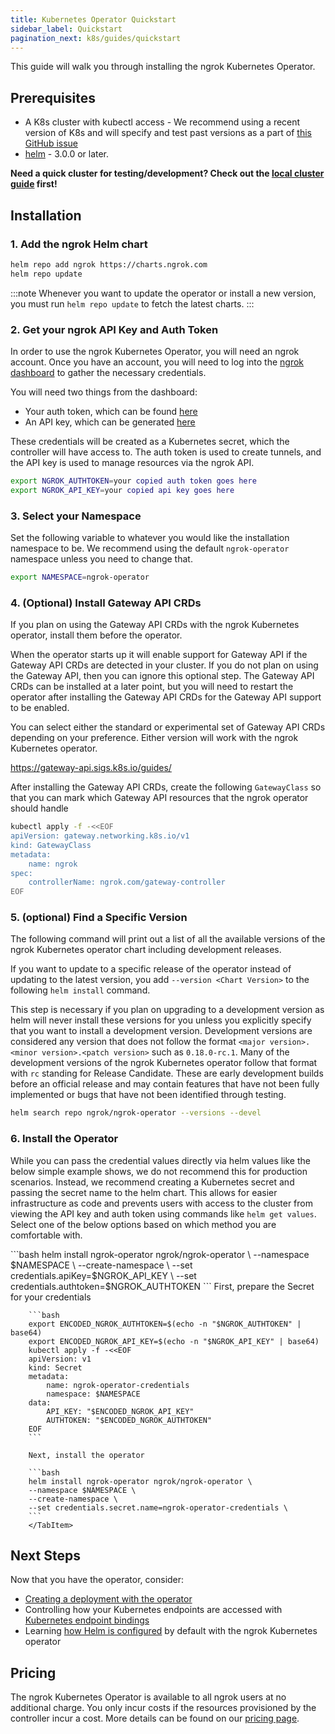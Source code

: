 ```yaml
---
title: Kubernetes Operator Quickstart
sidebar_label: Quickstart
pagination_next: k8s/guides/quickstart
---
```



This guide will walk you through installing the ngrok Kubernetes Operator.

## Prerequisites

- A K8s cluster with kubectl access - We recommend using a recent version of K8s and will specify and test past versions as a part of [this GitHub issue](https://github.com/ngrok/ngrok-operator/issues/154)
- [helm](https://helm.sh/docs/intro/install/) - 3.0.0 or later.

**Need a quick cluster for testing/development? Check out the [local cluster guide](/k8s/guides/local-cluster) first!**

## Installation

### 1. Add the ngrok Helm chart

```bash
helm repo add ngrok https://charts.ngrok.com
helm repo update
```

:::note
Whenever you want to update the operator or install a new version, you must run `helm repo update` to fetch the latest charts.
:::

### 2. Get your ngrok API Key and Auth Token

In order to use the ngrok Kubernetes Operator, you will need an ngrok account.
Once you have an account, you will need to log into the [ngrok dashboard](https://dashboard.ngrok.com) to gather the necessary credentials.

You will need two things from the dashboard:

- Your auth token, which can be found [here](https://dashboard.ngrok.com/get-started/your-authtoken)
- An API key, which can be generated [here](https://dashboard.ngrok.com/api)

These credentials will be created as a Kubernetes secret, which the controller will have access to.
The auth token is used to create tunnels, and the API key is used to manage resources via the ngrok API.

```bash
export NGROK_AUTHTOKEN=your copied auth token goes here
export NGROK_API_KEY=your copied api key goes here
```

### 3. Select your Namespace

Set the following variable to whatever you would like the installation namespace to be.
We recommend using the default `ngrok-operator` namespace unless you need to change that.

```bash
export NAMESPACE=ngrok-operator
```

### 4. (Optional) Install Gateway API CRDs

If you plan on using the Gateway API CRDs with the ngrok Kubernetes operator, install them before the operator.

When the operator starts up it will enable support for Gateway API if the Gateway API CRDs are detected in your cluster. If you do not plan on using the Gateway API, then you can ignore this optional step. The Gateway API CRDs can be installed at a later point, but you will need to restart the operator after installing the Gateway API CRDs for the Gateway API support to be enabled.

You can select either the standard or experimental set of Gateway API CRDs depending on your preference. Either version will work with the ngrok Kubernetes operator.

https://gateway-api.sigs.k8s.io/guides/

After installing the Gateway API CRDs, create the following `GatewayClass` so that you can mark which Gateway API resources that the ngrok operator should handle

```bash
kubectl apply -f -<<EOF
apiVersion: gateway.networking.k8s.io/v1
kind: GatewayClass
metadata:
	name: ngrok
spec:
	controllerName: ngrok.com/gateway-controller
EOF
```

### 5. (optional) Find a Specific Version

The following command will print out a list of all the available versions of the ngrok Kubernetes operator chart including development releases.

If you want to update to a specific release of the operator instead of updating to the latest version, you add `--version <Chart Version>` to the
following `helm install` command.

This step is necessary if you plan on upgrading to a development version as helm will never install these versions for you unless you explicitly
specify that you want to install a development version. Development versions are considered any version that does not follow the format `<major version>.<minor version>.<patch version>` such as `0.18.0-rc.1`.
Many of the development versions of the ngrok Kubernetes operator follow that format with `rc` standing for Release Candidate. These are early development builds before an official release
and may contain features that have not been fully implemented or bugs that have not been identified through testing.

```bash
helm search repo ngrok/ngrok-operator --versions --devel
```

### 6. Install the Operator

While you can pass the credential values directly via helm values like the below simple example shows, we do not recommend this for production scenarios.
Instead, we recommend creating a Kubernetes secret and passing the secret name to the helm chart.
This allows for easier infrastructure as code and prevents users with access to the cluster from viewing the API key and auth token using commands like `helm get values`.
Select one of the below options based on which method you are comfortable with.

<Tabs groupId="k8s" queryString="k8s-install">
	<TabItem value="simple" label="Simple Method" default>
		```bash
		helm install ngrok-operator ngrok/ngrok-operator \
		--namespace $NAMESPACE \
		--create-namespace \
		--set credentials.apiKey=$NGROK_API_KEY \
		--set credentials.authtoken=$NGROK_AUTHTOKEN
		```
	</TabItem>
	<TabItem value="secure" label="More Secure Method">
		First, prepare the Secret for your credentials

		```bash
		export ENCODED_NGROK_AUTHTOKEN=$(echo -n "$NGROK_AUTHTOKEN" | base64)
		export ENCODED_NGROK_API_KEY=$(echo -n "$NGROK_API_KEY" | base64)
		kubectl apply -f -<<EOF
		apiVersion: v1
		kind: Secret
		metadata:
			name: ngrok-operator-credentials
			namespace: $NAMESPACE
		data:
			API_KEY: "$ENCODED_NGROK_API_KEY"
			AUTHTOKEN: "$ENCODED_NGROK_AUTHTOKEN"
		EOF
		```

		Next, install the operator

		```bash
		helm install ngrok-operator ngrok/ngrok-operator \
		--namespace $NAMESPACE \
		--create-namespace \
		--set credentials.secret.name=ngrok-operator-credentials \
		```
		</TabItem>

</Tabs>

## Next Steps

Now that you have the operator, consider:

- [Creating a deployment with the operator](/k8s/guides/quickstart)
- Controlling how your Kubernetes endpoints are accessed with [Kubernetes endpoint bindings](/docs/k8s/guides/bindings/) 
- Learning [how Helm is configured](/k8s/installation/helm) by default with the ngrok Kubernetes operator

## Pricing

The ngrok Kubernetes Operator is available to all ngrok users at no
additional charge. You only incur costs if the resources provisioned by the
controller incur a cost. More details can be found on our [pricing page](https://ngrok.com/pricing).
